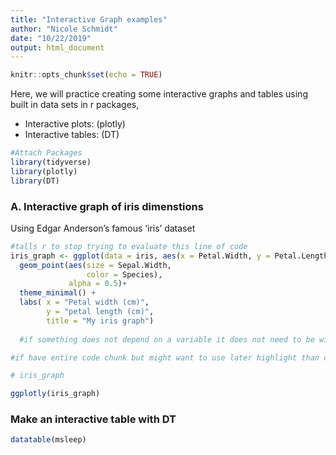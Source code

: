 ```yaml
---
title: "Interactive Graph examples"
author: "Nicole Schmidt"
date: "10/22/2019"
output: html_document
---
```


```r
knitr::opts_chunk$set(echo = TRUE)
```

Here, we will practice creating some interactive graphs and tables using built in data sets in r packages,

- Interactive plots: (plotly)
- Interactive tables: (DT)

```r
#Attach Packages
library(tidyverse)
library(plotly)
library(DT)

```

### A. Interactive graph of iris dimenstions

Using Edgar Anderson's famous 'iris' dataset

```r
#talls r to stop trying to evaluate this line of code 
iris_graph <- ggplot(data = iris, aes(x = Petal.Width, y = Petal.Length)) +
  geom_point(aes(size = Sepal.Width,
                 color = Species),
             alpha = 0.5)+
  theme_minimal() +
  labs( x = "Petal width (cm)",
        y = "petal length (cm)",
        title = "My iris graph")
  
  #if something does not depend on a variable it does not need to be within aes on a plot 

#if have entire code chunk but might want to use later highlight than command option c

# iris_graph

ggplotly(iris_graph)

```

### Make an interactive table with DT

```r
datatable(msleep)
```

